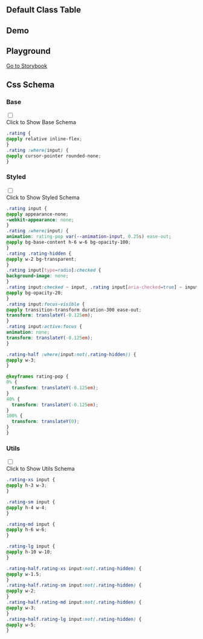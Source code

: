 
## Default Class Table

<CssTable name="rating" />

## Demo

<Demo></Demo>

## Playground

[Go to Storybook](https://story.ui.icebreaker.top/?path=/docs/data-entry-rating--docs)

## Css Schema


### Base

<div className="collapse">
<input type="checkbox" /> 
<div class="collapse-title px-0">
<span class="btn">Click to Show Base Schema</span>
</div>
<div class="collapse-content"> 

```css
.rating {
@apply relative inline-flex;
}
.rating :where(input) {
@apply cursor-pointer rounded-none;
}
```

</div>
</div>

  

### Styled

<div className="collapse">
<input type="checkbox" /> 
<div class="collapse-title px-0">
<span class="btn">Click to Show Styled Schema</span>
</div>
<div class="collapse-content"> 

```css
.rating input {
@apply appearance-none;
-webkit-appearance: none;
}
.rating :where(input) {
animation: rating-pop var(--animation-input, 0.25s) ease-out;
@apply bg-base-content h-6 w-6 bg-opacity-100;
}
.rating .rating-hidden {
@apply w-2 bg-transparent;
}
.rating input[type=radio]:checked {
background-image: none;
}
.rating input:checked ~ input, .rating input[aria-checked=true] ~ input {
@apply bg-opacity-20;
}
.rating input:focus-visible {
@apply transition-transform duration-300 ease-out;
transform: translateY(-0.125em);
}
.rating input:active:focus {
animation: none;
transform: translateY(-0.125em);
}

.rating-half :where(input:not(.rating-hidden)) {
@apply w-3;
}

@keyframes rating-pop {
0% {
  transform: translateY(-0.125em);
}
40% {
  transform: translateY(-0.125em);
}
100% {
  transform: translateY(0);
}
}
```

</div>
</div>

  

### Utils

<div className="collapse">
<input type="checkbox" /> 
<div class="collapse-title px-0">
<span class="btn">Click to Show Utils Schema</span>
</div>
<div class="collapse-content"> 

```css
.rating-xs input {
@apply h-3 w-3;
}

.rating-sm input {
@apply h-4 w-4;
}

.rating-md input {
@apply h-6 w-6;
}

.rating-lg input {
@apply h-10 w-10;
}

.rating-half.rating-xs input:not(.rating-hidden) {
@apply w-1.5;
}
.rating-half.rating-sm input:not(.rating-hidden) {
@apply w-2;
}
.rating-half.rating-md input:not(.rating-hidden) {
@apply w-3;
}
.rating-half.rating-lg input:not(.rating-hidden) {
@apply w-5;
}
```

</div>
</div>